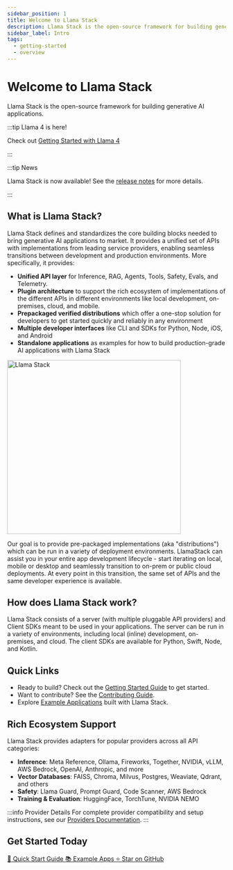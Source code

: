 ```yaml
---
sidebar_position: 1
title: Welcome to Llama Stack
description: Llama Stack is the open-source framework for building generative AI applications
sidebar_label: Intro
tags:
  - getting-started
  - overview
---
```


# Welcome to Llama Stack

Llama Stack is the open-source framework for building generative AI applications.

:::tip Llama 4 is here!

Check out [Getting Started with Llama 4](https://colab.research.google.com/github/meta-llama/llama-stack/blob/main/docs/getting_started_llama4.ipynb)

:::

:::tip News

Llama Stack is now available! See the [release notes](https://github.com/meta-llama/llama-stack/releases) for more details.

:::


## What is Llama Stack?

Llama Stack defines and standardizes the core building blocks needed to bring generative AI applications to market. It provides a unified set of APIs with implementations from leading service providers, enabling seamless transitions between development and production environments. More specifically, it provides:

- **Unified API layer** for Inference, RAG, Agents, Tools, Safety, Evals, and Telemetry.
- **Plugin architecture** to support the rich ecosystem of implementations of the different APIs in different environments like local development, on-premises, cloud, and mobile.
- **Prepackaged verified distributions** which offer a one-stop solution for developers to get started quickly and reliably in any environment
- **Multiple developer interfaces** like CLI and SDKs for Python, Node, iOS, and Android
- **Standalone applications** as examples for how to build production-grade AI applications with Llama Stack

<img src="/img/llama-stack.png" alt="Llama Stack" width="400px" />

Our goal is to provide pre-packaged implementations (aka "distributions") which can be run in a variety of deployment environments. LlamaStack can assist you in your entire app development lifecycle - start iterating on local, mobile or desktop and seamlessly transition to on-prem or public cloud deployments. At every point in this transition, the same set of APIs and the same developer experience is available.

## How does Llama Stack work?

Llama Stack consists of a server (with multiple pluggable API providers) and Client SDKs meant to be used in your applications. The server can be run in a variety of environments, including local (inline) development, on-premises, and cloud. The client SDKs are available for Python, Swift, Node, and Kotlin.

## Quick Links

- Ready to build? Check out the [Getting Started Guide](https://llama-stack.readthedocs.io/en/latest/getting_started/index.html) to get started.
- Want to contribute? See the [Contributing Guide](https://github.com/meta-llama/llama-stack/blob/main/CONTRIBUTING.md).
- Explore [Example Applications](https://github.com/meta-llama/llama-stack-apps) built with Llama Stack.

## Rich Ecosystem Support

Llama Stack provides adapters for popular providers across all API categories:

- **Inference**: Meta Reference, Ollama, Fireworks, Together, NVIDIA, vLLM, AWS Bedrock, OpenAI, Anthropic, and more
- **Vector Databases**: FAISS, Chroma, Milvus, Postgres, Weaviate, Qdrant, and others
- **Safety**: Llama Guard, Prompt Guard, Code Scanner, AWS Bedrock
- **Training & Evaluation**: HuggingFace, TorchTune, NVIDIA NEMO

:::info Provider Details
For complete provider compatibility and setup instructions, see our [Providers Documentation](https://llama-stack.readthedocs.io/en/latest/providers/index.html).
:::

## Get Started Today

<div style={{display: 'flex', gap: '1rem', flexWrap: 'wrap', margin: '2rem 0'}}>
  <a href="https://llama-stack.readthedocs.io/en/latest/getting_started/index.html" 
     style={{
       background: 'var(--ifm-color-primary)', 
       color: 'white', 
       padding: '0.75rem 1.5rem', 
       borderRadius: '0.5rem', 
       textDecoration: 'none',
       fontWeight: 'bold'
     }}>
    🚀 Quick Start Guide
  </a>
  <a href="https://github.com/meta-llama/llama-stack-apps" 
     style={{
       border: '2px solid var(--ifm-color-primary)', 
       color: 'var(--ifm-color-primary)', 
       padding: '0.75rem 1.5rem', 
       borderRadius: '0.5rem', 
       textDecoration: 'none',
       fontWeight: 'bold'
     }}>
    📚 Example Apps
  </a>
  <a href="https://github.com/meta-llama/llama-stack" 
     style={{
       border: '2px solid #666', 
       color: '#666', 
       padding: '0.75rem 1.5rem', 
       borderRadius: '0.5rem', 
       textDecoration: 'none',
       fontWeight: 'bold'
     }}>
    ⭐ Star on GitHub
  </a>
</div>
